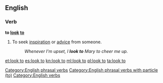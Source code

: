==English==

===Verb===
'''to [[look]] [[to]]'''

# {{idiomatic}} To seek [[inspiration]] or [[advice]] from someone.
#: ''Whenever I'm upset, I '''look to''' Mary to cheer me up.''

[[Category:English phrasal verbs]]
[[Category:English phrasal verbs with particle (to)]]
[[Category:English verbs]]

[[et:look to]]
[[es:look to]]
[[kn:look to]]
[[ml:look to]]
[[pl:look to]]
[[ta:look to]]